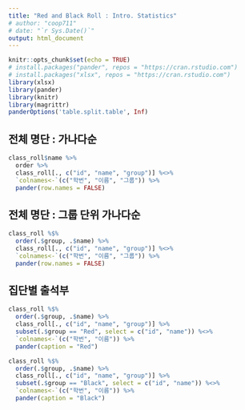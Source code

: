 ```yaml
---
title: "Red and Black Roll : Intro. Statistics"
# author: "coop711"
# date: "`r Sys.Date()`"
output: html_document
---
```


```r
knitr::opts_chunk$set(echo = TRUE)
# install.packages("pander", repos = "https://cran.rstudio.com")
# install.packages("xlsx", repos = "https://cran.rstudio.com")
library(xlsx)
library(pander)
library(knitr)
library(magrittr)
panderOptions('table.split.table', Inf)
```

<!--
## Data

```r
load("./red_and_black_intro_190224_data.RData")
```

## Randomization

```r
set.seed(2)
N <- nrow(class_roll) 
class_roll$group <- 1:N %>%
  sample %>%
  `%%`(2) %>%
  factor(levels = c(0, 1), labels = c("Red", "Black"))
```

## 학번

```r
class_roll %$%
  table(.$group, .$id %>% substr(1, 4)) %>%
  pander
class_roll$id %>%
  substr(1, 4) %>%
  `>=`(2019) %>%
  ifelse("19학번", "18학번 이전") %>%
  factor(levels = c("19학번", "18학번 이전")) %>%
  table(class_roll$group, .) %>%
  pander
```

## 학번 홀짝

```r
class_roll$id %>%
  as.numeric %>%
  `%%`(2) %>%
  factor(levels = c(1, 0), labels = c("홀", "짝")) %>%
  table(class_roll$group, .) %>%
  pander
```

## e-mail 서비스업체

```r
class_roll$email %>%
  strsplit("@", fixed = TRUE) %>%
  sapply("[", 2) %>%
  table(class_roll$group, .) %>%
  pander
```

## 전화번호의 분포

```r
cell_numbers <- class_roll$cell_no %>%
  substr(start = 10, stop = 13) %>%
  sapply(as.numeric) 
cut_label <- paste(paste0(0:9, "000"), paste0(0:9, "999"), sep = "~")
cell_numbers %>%
  cut(labels = cut_label, breaks = seq(0, 10000, by = 1000)) %>%
  table(class_roll$group) %>%
  t %>%
  pander
cell_numbers %T>%
  hist(main = "Histogram of Cell Phone Numbers") %>%
  cut(labels = cut_label, 
      breaks = seq(0, 10000, by = 1000)) %>%
  table %>%
  chisq.test %>%
  pander
```

## 성씨 분포

```r
f_name <- class_roll$name %>%
  substring(first = 1, last = 1) 
f_name %>%
  table(class_roll$group, .) %>%
  pander
```

## 많이 나오는 성씨

```r
f_name %>%
  `%in%`(c("김", "이", "박")) %>%
  ifelse(f_name, "기타") %>%
  factor(levels = c("김", "이", "박", "기타")) %>%
  table(class_roll$group, .) %>%
  pander
```

## 학과

```r
class_roll %$%
  table(.$group, .$dept) %>%
  pander
```

## 주요 학과와 기타

```r
class_roll$dept %>%
  `==`("간호학") %>%
  ifelse("간호학", "기타") %>%
  table(class_roll$group, .) %>%
  pander
```
-->

## 전체 명단 : 가나다순

<P style="page-break-before:always">

```r
class_roll$name %>%
  order %>%
  class_roll[., c("id", "name", "group")] %<>%
  `colnames<-`(c("학번", "이름", "그룹")) %>%
  pander(row.names = FALSE)
```

<P style="page-break-before:always">

## 전체 명단 : 그룹 단위 가나다순

```r
class_roll %$%
  order(.$group, .$name) %>%
  class_roll[., c("id", "name", "group")] %<>%
  `colnames<-`(c("학번", "이름", "그룹")) %>%
  pander(row.names = FALSE)
```

<P style="page-break-before:always">

## 집단별 출석부

```r
class_roll %$%
  order(.$group, .$name) %>%
  class_roll[., c("id", "name", "group")] %>%
  subset(.$group == "Red", select = c("id", "name")) %<>%
  `colnames<-`(c("학번", "이름")) %>%
  pander(caption = "Red")
```

<P style="page-break-before:always">

```r
class_roll %$%
  order(.$group, .$name) %>%
  class_roll[., c("id", "name", "group")] %>%
  subset(.$group == "Black", select = c("id", "name")) %<>%
  `colnames<-`(c("학번", "이름")) %>%
  pander(caption = "Black")
```
